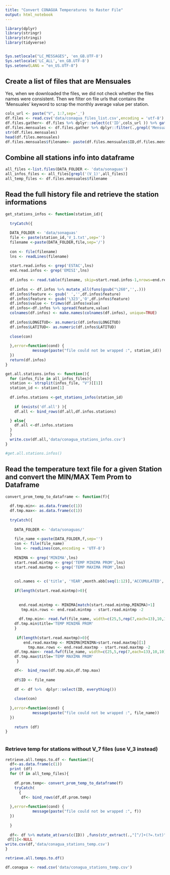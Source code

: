 ```yaml
---
title: "Convert CONAGUA Temperatures to Raster File"
output: html_notebook
---
```


```r
library(dplyr)
library(stringr)
library(stringi)
library(tidyverse)


Sys.setlocale("LC_MESSAGES", 'en_GB.UTF-8')
Sys.setlocale('LC_ALL','en_GB.UTF-8')
Sys.setenv(LANG = "en_US.UTF-8")
```


## Create a list of files that are Mensuales 
Yes, when we downloaded the files, we did not check whether the files names were consistent.
Then we filter on file urls that contains the 'Mensuales' keyword to scrap the monthly average value per station.

```r
cols_url <- paste("V", 1:7,sep='_')
df.files <- read.csv('data/conagua_files_list.csv',encoding = 'utf-8')
df.files.gather<- df.files %>% dplyr::select(c('ID',cols_url )) %>% gather(key=vector,value=url,-ID)
df.files.mensuales <- df.files.gather %>% dplyr::filter(.,grepl('Mensuales',url))
str(df.files.mensuales)
head(df.files.mensuales)
df.files.mensuales$filename<- paste(df.files.mensuales$ID,df.files.mensuales$vector,'.txt',sep='')
```



## Combine all stations info into dataframe

```r
all_files <-list.files(DATA_FOLDER <- 'data/sonaguas')
all_infos_files <- all_files[grepl('(V_1)',all_files)]
all_temp_files <- df.files.mensuales$filename

```


## Read the full history file and retrieve the station informations 

```r
get_stations_infos <- function(station_id){
  
  tryCatch({
  
  DATA_FOLDER <- 'data/sonaguas'
  file <- paste(station_id,'V_1.txt',sep='')
  filename <-paste(DATA_FOLDER,file,sep='/')
  
  con <- file(filename)
  lns <- readLines(filename)
  
  start.read.infos <- grep('ESTAC',lns)
  end.read.infos <- grep('EMISI',lns)
  
  df.infos <- read.table(filename, skip=start.read.infos-1,nrows=end.read.infos- start.read.infos-1, sep=':',col.names = c('feature','value'),encoding="Latin-1") 
  
  df.infos <- df.infos %>% mutate_all(funs(gsub("\260",'',.)))
  df.infos$feature <- gsub(' ','',df.infos$feature)
  df.infos$feature <- gsub('\323','O',df.infos$feature)
  df.infos$value <- trimws(df.infos$value)
  df.infos<-df.infos %>% spread(feature,value)
  colnames(df.infos) <- make.names(colnames(df.infos), unique=TRUE)
  
  df.infos$LONGITUD<- as.numeric(df.infos$LONGITUD)
  df.infos$LATITUD<- as.numeric(df.infos$LATITUD)
  
  close(con)
  
  },error=function(cond) {
            message(paste("file could not be wrapped :", station_id))
  })
  return(df.infos)
}

```




```r
get.all.stations.infos <- function(){
  for (infos_file in all_infos_files){
  station <- strsplit(infos_file, "V")[[1]]
  station_id <- station[1]
  
  df.infos.stations <-get_stations_infos(station_id)
  
    if (exists('df.all') ){
    df.all <- bind_rows(df.all,df.infos.stations)

  } else{
    df.all <-df.infos.stations
  }
  }
  write.csv(df.all,'data/conagua_stations_infos.csv')
}

#get.all.stations.infos()


```


## Read the temperature text file for a given Station and convert the MIN/MAX Tem Prom to Dataframe

```r
convert_prom_temp_to_dataframe <- function(f){
  
  df.tmp.min<- as.data.frame(c(1))
  df.tmp.max<- as.data.frame(c(1))
  
  tryCatch({
 
    DATA_FOLDER <- 'data/sonaguas/'
    
    file_name <-paste(DATA_FOLDER,f,sep='')
    con <- file(file_name)
    lns <- readLines(con,encoding = 'UTF-8')
    
    MINIMA <- grep('MINIMA',lns)
    start.read.mintmp <- grep('TEMP MINIMA PROM',lns)
    start.read.maxtmp <- grep('TEMP MAXIMA PROM',lns)
    
    
    col.names <- c('title', 'YEAR',month.abb[seq(1:12)],'ACCUMULATED','MEAN', 'MONTHS')
    
    if(length(start.read.mintmp)>0){
      
      
      end.read.mintmp <- MINIMA[match(start.read.mintmp,MINIMA)+1]
       tmp.min.rows <- end.read.mintmp - start.read.mintmp -2
       
      df.tmp.min<- read.fwf(file_name, width=c(25,5,rep(7,each=13),10,10),skip=start.read.mintmp,col.names=col.names,n=tmp.min.rows,encoding = 'UTF-8')
    df.tmp.min$title='TEMP MINIMA PROM'
    }
    
     if(length(start.read.maxtmp)>0){
        end.read.maxtmp <- MINIMA[MINIMA>start.read.maxtmp][1]
          tmp.max.rows <- end.read.maxtmp - start.read.maxtmp -2
    df.tmp.max<- read.fwf(file_name, width=c(25,5,rep(7,each=13),10,10),skip=start.read.maxtmp,col.names=col.names,n=tmp.max.rows,encoding = 'UTF-8')
    df.tmp.max$title='TEMP MAXIMA PROM'
     }

    df<-  bind_rows(df.tmp.min,df.tmp.max)
   
    df$ID <- file_name
    
    df <- df %>%  dplyr::select(ID, everything())
    
    close(con)
    
  },error=function(cond) {
            message(paste("file could not be wrapped :", file_name))
  })
    
    return (df)
}



```

### Retrieve temp for stations without V_7 files (use V_3 instead)
```r

retrieve.all.temps.to.df <- function(){
  df<-as.data.frame(c(1))
  print (df)
  for (f in all_temp_files){
  
    df.prom.temp<- convert_prom_temp_to_dataframe(f)
    tryCatch(
      {
       df<- bind_rows(df,df.prom.temp)
      
  },error=function(cond) {
            message(paste("file could not be wrapped :", f))
  })
   
  }
  
  df<- df %>% mutate_at(vars(c(ID)) ,funs(str_extract(.,"[^/]+(?=.txt)")))
 df[1]<-NULL
write.csv(df,'data/conagua_stations_temp.csv')
}

retrieve.all.temps.to.df()
```

```r
df.conagua <- read.csv('data/conagua_stations_temp.csv')

```

